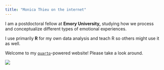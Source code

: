 ```yaml
---
title: "Monica Thieu on the internet"
---
```


I am a postdoctoral fellow at **Emory University,** studying how we process and conceptualize different types of emotional experiences.

I use primarily **R** for my own data analysis and teach R so others might use it as well.

Welcome to my [`quarto`](https://github.com/rstudio/blogdown)-powered website! Please take a look around.

![](misc-files/name_handwritten_small_white.png)
